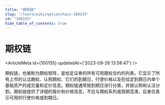 ```yaml
---
title: "期权链"
slug: "/learn/wiki/optionchain-100155"
id: "100155"
hide_table_of_contents: true
---
```



# 期权链

<ArticleMeta id={100155} updatedAt={'2023-09-26 13:58:47'} />
<div className='border-solid border-b border-t-0 my-4 border-[var(--ifm-color-gray-300)]' />

期权链，也被称为期权矩阵，是给定证券的所有可用期权合约的列表。它显示了所有上市的认沽期权、认购期权、它们的到期日、行使价格以及在给定到期日内单个基础资产的成交量和定价信息。期权链通常按到期日进行分类，并按认购和认沽分割。期权链提供了详细的报价和价格信息，不应与期权系列或周期混淆，后者仅表示可用的行使价格或到期日。
